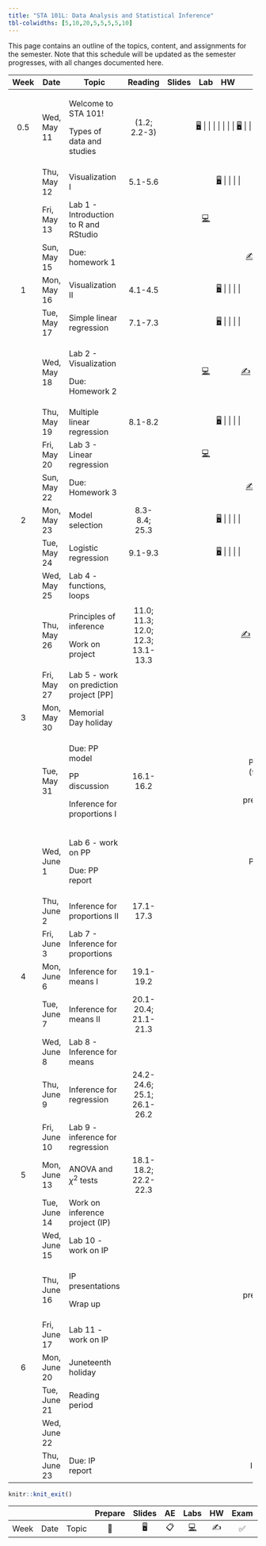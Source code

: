 ```yaml
---
title: "STA 101L: Data Analysis and Statistical Inference"
tbl-colwidths: [5,10,20,5,5,5,5,10]
---
```


This page contains an outline of the topics, content, and assignments for the semester. Note that this schedule will be updated as the semester progresses, with all changes documented here.

::: column-screen-inset-right
+------+--------------+-------------------------------------------+-----------------------------------+--------------------------------------------------------------------------+--------------------------------------------------------------------------------------------------------------------------------------------------+---------------------+-------------------+
| Week | Date         | Topic                                     | Reading                           | Slides                                                                   | Lab                                                                                                                                              | HW                  | Project           |
+:====:+==============+===========================================+:=================================:+:========================================================================:+:================================================================================================================================================:+:===================:+:=================:+
| 0.5  | Wed, May 11  | Welcome to STA 101!                       | (1.2; 2.2-3)                      | [🖥️](/slides/lec-1.html "Lecture slides"){aria-label="Lecture 1 slides"} |                                                                                                                                                  |                     |                   |
|      |              |                                           |                                   |                                                                          |                                                                                                                                                  |                     |                   |
|      |              | Types of data and studies                 |                                   | [🖥️](/slides/lec-2.html "Lecture slides"){aria-label="Lecture 2 slides"} |                                                                                                                                                  |                     |                   |
+------+--------------+-------------------------------------------+-----------------------------------+--------------------------------------------------------------------------+--------------------------------------------------------------------------------------------------------------------------------------------------+---------------------+-------------------+
|      | Thu, May 12  | Visualization I                           | 5.1-5.6                           | [🖥️](/slides/lec-3.html "Lecture slides"){aria-label="Lecture 3 slides"} |                                                                                                                                                  |                     |                   |
+------+--------------+-------------------------------------------+-----------------------------------+--------------------------------------------------------------------------+--------------------------------------------------------------------------------------------------------------------------------------------------+---------------------+-------------------+
|      | Fri, May 13  | Lab 1 - Introduction to R and RStudio     |                                   |                                                                          | [💻](https://openintro.shinyapps.io/ims-01-data-01/ "Lab instructions"){aria-label="Lab 1 instructions"}                                         |                     |                   |
+------+--------------+-------------------------------------------+-----------------------------------+--------------------------------------------------------------------------+--------------------------------------------------------------------------------------------------------------------------------------------------+---------------------+-------------------+
|      | Sun, May 15  | Due: homework 1                           |                                   |                                                                          |                                                                                                                                                  | [✍️](/hw/hw-1.html) |                   |
+------+--------------+-------------------------------------------+-----------------------------------+--------------------------------------------------------------------------+--------------------------------------------------------------------------------------------------------------------------------------------------+---------------------+-------------------+
| 1    | Mon, May 16  | Visualization II                          | 4.1-4.5                           | [🖥️](/slides/lec-3.html "Lecture slides"){aria-label="Lecture 3 slides"} |                                                                                                                                                  |                     |                   |
+------+--------------+-------------------------------------------+-----------------------------------+--------------------------------------------------------------------------+--------------------------------------------------------------------------------------------------------------------------------------------------+---------------------+-------------------+
|      | Tue, May 17  | Simple linear regression                  | 7.1-7.3                           | [🖥️](/slides/lec-4.html "Lecture slides"){aria-label="Lecture 4 slides"} |                                                                                                                                                  |                     |                   |
+------+--------------+-------------------------------------------+-----------------------------------+--------------------------------------------------------------------------+--------------------------------------------------------------------------------------------------------------------------------------------------+---------------------+-------------------+
|      | Wed, May 18  | Lab 2 - Visualization                     |                                   |                                                                          | [💻](http://openintrostat.github.io/oilabs-tidy/02_intro_to_data/intro_to_data.html "Lab instructions"){aria-label="Lab 1 instructions"}         | [✍️](/hw/hw-2.html) |                   |
|      |              |                                           |                                   |                                                                          |                                                                                                                                                  |                     |                   |
|      |              | Due: Homework 2                           |                                   |                                                                          |                                                                                                                                                  |                     |                   |
+------+--------------+-------------------------------------------+-----------------------------------+--------------------------------------------------------------------------+--------------------------------------------------------------------------------------------------------------------------------------------------+---------------------+-------------------+
|      | Thu, May 19  | Multiple linear regression                | 8.1-8.2                           | [🖥️](/slides/lec-5.html "Lecture slides"){aria-label="Lecture 4 slides"} |                                                                                                                                                  |                     |                   |
+------+--------------+-------------------------------------------+-----------------------------------+--------------------------------------------------------------------------+--------------------------------------------------------------------------------------------------------------------------------------------------+---------------------+-------------------+
|      | Fri, May 20  | Lab 3 - Linear regression                 |                                   |                                                                          | [💻](http://openintrostat.github.io/oilabs-tidy/08_simple_regression/simple_regression.html "Lab instructions"){aria-label="Lab 1 instructions"} |                     |                   |
+------+--------------+-------------------------------------------+-----------------------------------+--------------------------------------------------------------------------+--------------------------------------------------------------------------------------------------------------------------------------------------+---------------------+-------------------+
|      | Sun, May 22  | Due: Homework 3                           |                                   |                                                                          |                                                                                                                                                  | [✍️](/hw/hw-3.html) |                   |
+------+--------------+-------------------------------------------+-----------------------------------+--------------------------------------------------------------------------+--------------------------------------------------------------------------------------------------------------------------------------------------+---------------------+-------------------+
| 2    | Mon, May 23  | Model selection                           | 8.3-8.4; 25.3                     | [🖥️](/slides/lec-6.html "Lecture slides"){aria-label="Lecture 4 slides"} |                                                                                                                                                  |                     |                   |
+------+--------------+-------------------------------------------+-----------------------------------+--------------------------------------------------------------------------+--------------------------------------------------------------------------------------------------------------------------------------------------+---------------------+-------------------+
|      | Tue, May 24  | Logistic regression                       | 9.1-9.3                           | [🖥️](/slides/lec-7.html "Lecture slides"){aria-label="Lecture 4 slides"} |                                                                                                                                                  |                     |                   |
+------+--------------+-------------------------------------------+-----------------------------------+--------------------------------------------------------------------------+--------------------------------------------------------------------------------------------------------------------------------------------------+---------------------+-------------------+
|      | Wed, May 25  | Lab 4 - functions, loops                  |                                   |                                                                          |                                                                                                                                                  |                     |                   |
+------+--------------+-------------------------------------------+-----------------------------------+--------------------------------------------------------------------------+--------------------------------------------------------------------------------------------------------------------------------------------------+---------------------+-------------------+
|      | Thu, May 26  | Principles of inference                   | 11.0; 11.3; 12.0; 12.3; 13.1-13.3 |                                                                          |                                                                                                                                                  | [✍️](/hw/hw-4.html) |                   |
|      |              |                                           |                                   |                                                                          |                                                                                                                                                  |                     |                   |
|      |              | Work on project                           |                                   |                                                                          |                                                                                                                                                  |                     |                   |
+------+--------------+-------------------------------------------+-----------------------------------+--------------------------------------------------------------------------+--------------------------------------------------------------------------------------------------------------------------------------------------+---------------------+-------------------+
|      | Fri, May 27  | Lab 5 - work on prediction project \[PP\] |                                   |                                                                          |                                                                                                                                                  |                     |                   |
+------+--------------+-------------------------------------------+-----------------------------------+--------------------------------------------------------------------------+--------------------------------------------------------------------------------------------------------------------------------------------------+---------------------+-------------------+
| 3    | Mon, May 30  | Memorial Day holiday                      |                                   |                                                                          |                                                                                                                                                  |                     |                   |
+------+--------------+-------------------------------------------+-----------------------------------+--------------------------------------------------------------------------+--------------------------------------------------------------------------------------------------------------------------------------------------+---------------------+-------------------+
|      | Tue, May 31  | Due: PP model                             | 16.1-16.2                         |                                                                          |                                                                                                                                                  |                     | PP model (9:00am) |
|      |              |                                           |                                   |                                                                          |                                                                                                                                                  |                     |                   |
|      |              | PP discussion                             |                                   |                                                                          |                                                                                                                                                  |                     | PP presentation   |
|      |              |                                           |                                   |                                                                          |                                                                                                                                                  |                     |                   |
|      |              | Inference for proportions I               |                                   |                                                                          |                                                                                                                                                  |                     |                   |
+------+--------------+-------------------------------------------+-----------------------------------+--------------------------------------------------------------------------+--------------------------------------------------------------------------------------------------------------------------------------------------+---------------------+-------------------+
|      | Wed, June 1  | Lab 6 - work on PP                        |                                   |                                                                          |                                                                                                                                                  |                     | PP report         |
|      |              |                                           |                                   |                                                                          |                                                                                                                                                  |                     |                   |
|      |              | Due: PP report                            |                                   |                                                                          |                                                                                                                                                  |                     |                   |
+------+--------------+-------------------------------------------+-----------------------------------+--------------------------------------------------------------------------+--------------------------------------------------------------------------------------------------------------------------------------------------+---------------------+-------------------+
|      | Thu, June 2  | Inference for proportions II              | 17.1-17.3                         |                                                                          |                                                                                                                                                  |                     |                   |
+------+--------------+-------------------------------------------+-----------------------------------+--------------------------------------------------------------------------+--------------------------------------------------------------------------------------------------------------------------------------------------+---------------------+-------------------+
|      | Fri, June 3  | Lab 7 - Inference for proportions         |                                   |                                                                          |                                                                                                                                                  |                     |                   |
+------+--------------+-------------------------------------------+-----------------------------------+--------------------------------------------------------------------------+--------------------------------------------------------------------------------------------------------------------------------------------------+---------------------+-------------------+
| 4    | Mon, June 6  | Inference for means I                     | 19.1-19.2                         |                                                                          |                                                                                                                                                  |                     |                   |
+------+--------------+-------------------------------------------+-----------------------------------+--------------------------------------------------------------------------+--------------------------------------------------------------------------------------------------------------------------------------------------+---------------------+-------------------+
|      | Tue, June 7  | Inference for means II                    | 20.1-20.4; 21.1-21.3              |                                                                          |                                                                                                                                                  |                     |                   |
+------+--------------+-------------------------------------------+-----------------------------------+--------------------------------------------------------------------------+--------------------------------------------------------------------------------------------------------------------------------------------------+---------------------+-------------------+
|      | Wed, June 8  | Lab 8 - Inference for means               |                                   |                                                                          |                                                                                                                                                  |                     |                   |
+------+--------------+-------------------------------------------+-----------------------------------+--------------------------------------------------------------------------+--------------------------------------------------------------------------------------------------------------------------------------------------+---------------------+-------------------+
|      | Thu, June 9  | Inference for regression                  | 24.2-24.6; 25.1; 26.1-26.2        |                                                                          |                                                                                                                                                  |                     |                   |
+------+--------------+-------------------------------------------+-----------------------------------+--------------------------------------------------------------------------+--------------------------------------------------------------------------------------------------------------------------------------------------+---------------------+-------------------+
|      | Fri, June 10 | Lab 9 - inference for regression          |                                   |                                                                          |                                                                                                                                                  |                     |                   |
+------+--------------+-------------------------------------------+-----------------------------------+--------------------------------------------------------------------------+--------------------------------------------------------------------------------------------------------------------------------------------------+---------------------+-------------------+
| 5    | Mon, June 13 | ANOVA and $\chi^2$ tests                  | 18.1-18.2; 22.2-22.3              |                                                                          |                                                                                                                                                  |                     |                   |
+------+--------------+-------------------------------------------+-----------------------------------+--------------------------------------------------------------------------+--------------------------------------------------------------------------------------------------------------------------------------------------+---------------------+-------------------+
|      | Tue, June 14 | Work on inference project (IP)            |                                   |                                                                          |                                                                                                                                                  |                     |                   |
+------+--------------+-------------------------------------------+-----------------------------------+--------------------------------------------------------------------------+--------------------------------------------------------------------------------------------------------------------------------------------------+---------------------+-------------------+
|      | Wed, June 15 | Lab 10 - work on IP                       |                                   |                                                                          |                                                                                                                                                  |                     |                   |
+------+--------------+-------------------------------------------+-----------------------------------+--------------------------------------------------------------------------+--------------------------------------------------------------------------------------------------------------------------------------------------+---------------------+-------------------+
|      | Thu, June 16 | IP presentations                          |                                   |                                                                          |                                                                                                                                                  |                     | IP presentation   |
|      |              |                                           |                                   |                                                                          |                                                                                                                                                  |                     |                   |
|      |              | Wrap up                                   |                                   |                                                                          |                                                                                                                                                  |                     |                   |
+------+--------------+-------------------------------------------+-----------------------------------+--------------------------------------------------------------------------+--------------------------------------------------------------------------------------------------------------------------------------------------+---------------------+-------------------+
|      | Fri, June 17 | Lab 11 - work on IP                       |                                   |                                                                          |                                                                                                                                                  |                     |                   |
+------+--------------+-------------------------------------------+-----------------------------------+--------------------------------------------------------------------------+--------------------------------------------------------------------------------------------------------------------------------------------------+---------------------+-------------------+
| 6    | Mon, June 20 | Juneteenth holiday                        |                                   |                                                                          |                                                                                                                                                  |                     |                   |
+------+--------------+-------------------------------------------+-----------------------------------+--------------------------------------------------------------------------+--------------------------------------------------------------------------------------------------------------------------------------------------+---------------------+-------------------+
|      | Tue, June 21 | Reading period                            |                                   |                                                                          |                                                                                                                                                  |                     |                   |
+------+--------------+-------------------------------------------+-----------------------------------+--------------------------------------------------------------------------+--------------------------------------------------------------------------------------------------------------------------------------------------+---------------------+-------------------+
|      | Wed, June 22 |                                           |                                   |                                                                          |                                                                                                                                                  |                     |                   |
+------+--------------+-------------------------------------------+-----------------------------------+--------------------------------------------------------------------------+--------------------------------------------------------------------------------------------------------------------------------------------------+---------------------+-------------------+
|      | Thu, June 23 | Due: IP report                            |                                   |                                                                          |                                                                                                                                                  |                     | IP report         |
+------+--------------+-------------------------------------------+-----------------------------------+--------------------------------------------------------------------------+--------------------------------------------------------------------------------------------------------------------------------------------------+---------------------+-------------------+
:::

```r
knitr::knit_exit()
```

|      |      |       | Prepare | Slides | AE  |                                                    Labs                                                    | HW  | Exam | Project |
|--------|--------|--------|:------:|:------:|:------:|:------:|:------:|:------:|:------:|
| Week | Date | Topic |   📖    |   🖥️   | 📋  | [💻](https://sakai.duke.edu/samigo-app/servlet/Login?id=6fa7ebf3-01af-42a6-91ba-3e813d3901221641094171786) | ✍️  |  ✅  |   📂    |
